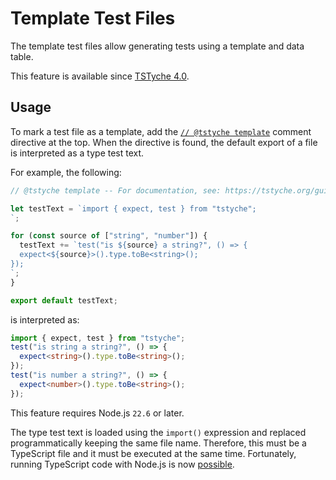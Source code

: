 
# Template Test Files

The template test files allow generating tests using a template and data table.

<Note>

This feature is available since [TSTyche 4.0](../releases/tstyche-4.mdx).

</Note>

## Usage

To mark a test file as a template, add the [`// @tstyche template`](../reference/directives.mdx#template) comment directive at the top. When the directive is found, the default export of a file is interpreted as a type test text.

For example, the following:

```ts
// @tstyche template -- For documentation, see: https://tstyche.org/guides/template-test-files

let testText = `import { expect, test } from "tstyche";
`;

for (const source of ["string", "number"]) {
  testText += `test("is ${source} a string?", () => {
  expect<${source}>().type.toBe<string>();
});
`;
}

export default testText;
```

is interpreted as:

```ts
import { expect, test } from "tstyche";
test("is string a string?", () => {
  expect<string>().type.toBe<string>();
});
test("is number a string?", () => {
  expect<number>().type.toBe<string>();
});
```

<Warning>

This feature requires Node.js `22.6` or later.

The type test text is loaded using the `import()` expression and replaced programmatically keeping the same file name. Therefore, this must be a TypeScript file and it must be executed at the same time. Fortunately, running TypeScript code with Node.js is now [possible](https://nodejs.org/api/typescript.html#type-stripping).

</Warning>
